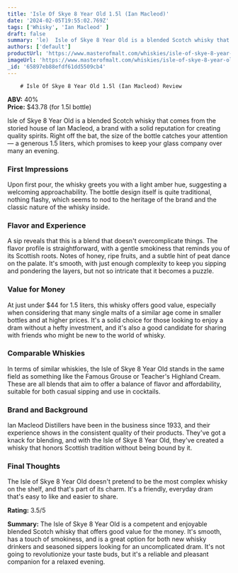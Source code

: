 ```yaml
---
title: 'Isle Of Skye 8 Year Old 1.5l (Ian Macleod)'
date: '2024-02-05T19:55:02.769Z'
tags: ['Whisky', 'Ian Macleod' ]
draft: false
summary: 'le)  Isle of Skye 8 Year Old is a blended Scotch whisky that comes from the storied house of Ian Macleod, a brand with a solid rep...'
authors: ['default']
productUrl: 'https://www.masterofmalt.com/whiskies/isle-of-skye-8-year-old-1point5l-whisky/'
imageUrl: 'https://www.masterofmalt.com/whiskies/isle-of-skye-8-year-old-1point5l-whisky.jpg'
_id: '65897eb88efdf61dd5509cb4'
---
```

        
        # Isle Of Skye 8 Year Old 1.5l (Ian Macleod) Review

**ABV:** 40%  
**Price:** $43.78 (for 1.5l bottle)

Isle of Skye 8 Year Old is a blended Scotch whisky that comes from the storied house of Ian Macleod, a brand with a solid reputation for creating quality spirits. Right off the bat, the size of the bottle catches your attention — a generous 1.5 liters, which promises to keep your glass company over many an evening.

### First Impressions
Upon first pour, the whisky greets you with a light amber hue, suggesting a welcoming approachability. The bottle design itself is quite traditional, nothing flashy, which seems to nod to the heritage of the brand and the classic nature of the whisky inside.

### Flavor and Experience
A sip reveals that this is a blend that doesn't overcomplicate things. The flavor profile is straightforward, with a gentle smokiness that reminds you of its Scottish roots. Notes of honey, ripe fruits, and a subtle hint of peat dance on the palate. It's smooth, with just enough complexity to keep you sipping and pondering the layers, but not so intricate that it becomes a puzzle.

### Value for Money
At just under $44 for 1.5 liters, this whisky offers good value, especially when considering that many single malts of a similar age come in smaller bottles and at higher prices. It's a solid choice for those looking to enjoy a dram without a hefty investment, and it's also a good candidate for sharing with friends who might be new to the world of whisky.

### Comparable Whiskies
In terms of similar whiskies, the Isle of Skye 8 Year Old stands in the same field as something like the Famous Grouse or Teacher's Highland Cream. These are all blends that aim to offer a balance of flavor and affordability, suitable for both casual sipping and use in cocktails.

### Brand and Background
Ian Macleod Distillers have been in the business since 1933, and their experience shows in the consistent quality of their products. They've got a knack for blending, and with the Isle of Skye 8 Year Old, they've created a whisky that honors Scottish tradition without being bound by it.

### Final Thoughts
The Isle of Skye 8 Year Old doesn't pretend to be the most complex whisky on the shelf, and that's part of its charm. It's a friendly, everyday dram that's easy to like and easier to share.

**Rating:** 3.5/5

**Summary:** The Isle of Skye 8 Year Old is a competent and enjoyable blended Scotch whisky that offers good value for the money. It's smooth, has a touch of smokiness, and is a great option for both new whisky drinkers and seasoned sippers looking for an uncomplicated dram. It's not going to revolutionize your taste buds, but it's a reliable and pleasant companion for a relaxed evening.
      